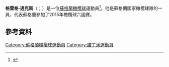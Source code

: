 '''格雷格·通克斯'''（{{lang-en|Greig Tonks}}；{{bd|1989年|5月20日}}）是一位[[蘇格蘭|蘇格蘭]][[橄欖球|橄欖球]]運動員<ref>{{cite web |url= http://www.premiershiprugby.com/squads.php?player=9835&includeref=dynamic |title= Aviva Premiership Rugby - Northampton Saints |work= web page |publisher= Premier Rugby |accessdate= 22 September 2011 |deadurl= yes |archiveurl= https://web.archive.org/web/20160311065629/http://www.premiershiprugby.com/squads.php?player=9835&includeref=dynamic |archivedate= 2016年3月11日 }}</ref>。他是蘇格蘭國家橄欖球隊的一員，代表蘇格蘭參加了2015年橄欖球六國賽。
==參考資料==
{{Reflist}}

{{DEFAULTSORT:Tonks, Greig}}
[[Category:蘇格蘭橄欖球運動員|Category:蘇格蘭橄欖球運動員]]
[[Category:諾丁漢運動員|Category:諾丁漢運動員]]